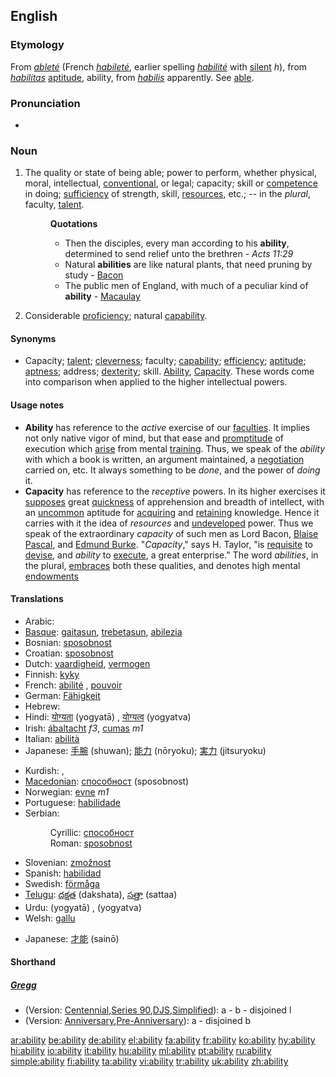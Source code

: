 {{wikipedia|dab=ability}}
{{see|-ability}}
==English==

===Etymology===
From {{OF.}} ''[[ableté]]'' (French ''[[habileté]]'', earlier spelling ''[[habilité]]'' with [[silent]] ''h''), from {{L.}} ''[[habilitas]]'' [[aptitude]], ability, from ''[[habilis]]'' apparently.  See [[able]].

===Pronunciation===
*{{audio|en-us-ability.ogg|Audio (US)}}

===Noun===
{{en-noun|abilit|ies}}

# The quality or state of being able; power to perform, whether physical, moral, intellectual, [[conventional]], or legal; capacity; skill or [[competence]] in doing; [[sufficiency]] of strength, skill, [[resources]], etc.; -- in the ''plural'', faculty, [[talent]].
#:'''Quotations'''
#:*Then the disciples, every man according to his '''ability''', determined to send relief unto the brethren - ''Acts 11:29''
#:*Natural '''abilities''' are like natural plants, that need pruning by study - [[Bacon]]
#:*The public men of England, with much of a peculiar kind of '''ability''' - [[Macaulay]]
# Considerable [[proficiency]]; natural [[capability]].

====Synonyms====
*Capacity; [[talent]]; [[cleverness]]; faculty; [[capability]]; [[efficiency]]; [[aptitude]]; [[aptness]]; address; [[dexterity]]; skill. [[Ability]], [[Capacity]]. These words come into comparison when applied to the higher intellectual powers.

====Usage notes====
*'''Ability''' has reference to the ''active'' exercise of our [[faculties]]. It implies not only native vigor of mind, but that ease and [[promptitude]] of execution which [[arise]] from mental [[training]]. Thus, we speak of the ''ability'' with which a book is written, an argument maintained, a [[negotiation]] carried on, etc. It always something to be ''done'', and the power of ''doing'' it.
*'''Capacity''' has reference to the ''receptive'' powers. In its higher exercises it [[suppose]]s great [[quickness]] of apprehension and breadth of intellect, with an [[uncommon]] aptitude for [[acquiring]] and [[retaining]] knowledge. Hence it carries with it the idea of ''resources'' and [[undeveloped]] power. Thus we speak of the extraordinary ''capacity'' of such men as Lord Bacon, [[Blaise]] [[Pascal]], and [[Edmund Burke]]. "''Capacity''," says H. Taylor, "is [[requisite]] to [[devise]], and ''ability'' to [[execute]], a great enterprise." The word ''abilities'', in the plural, [[embraces]] both these qualities, and denotes high mental [[endowments]]

====Translations====
{{trans-top|the quality or state of being able}}
*Arabic: {{ARchar|[[القدرة]]}}
*[[Basque]]: [[gaitasun]], [[trebetasun]], [[abilezia]]
*Bosnian: [[sposobnost]] {{f}}
*Croatian: [[sposobnost]] {{f}}
*Dutch: [[vaardigheid]], [[vermogen]]
*Finnish: [[kyky]]
*French: [[abilité]] {{f}}, [[pouvoir]] {{m}}
*German: [[Fähigkeit]] {{f}}
*Hebrew: {{he-link|יכולת|yakhólet}} {{f}}
*Hindi: [[योग्यता]] (yogyatā) {{f}}, [[योग्यत्व]] (yogyatva) {{m}}
*Irish: [[ábaltacht]] ''f3'', [[cumas]] ''m1''
*Italian: [[abilità]] {{f}}
*Japanese: [[手腕]] (shuwan); [[能力]] (nōryoku); [[実力]] (jitsuryoku)
{{trans-mid}}
*Kurdish: {{KUchar|[[ده‌ره‌قه‌ت]]}}, {{KUchar|[[له‌ده‌س هاتن]]}}
*[[Macedonian]]: [[способност]] (sposobnost)
*Norwegian: [[evne]] ''m1''
*Portuguese: [[habilidade]]
*Serbian:
*:Cyrillic: [[способност]] {{f}}
*:Roman: [[sposobnost]] {{f}}
*Slovenian: [[zmožnost]] {{f}}
*Spanish: [[habilidad]] {{f}}
*Swedish: [[förmåga]] {{c}}
*[[Telugu]]: [[దక్షత]] (dakshata), [[సత్తా]] (sattaa)
*Urdu: {{URchar|[[یوگیتا]]}} (yogyatā) {{f}}, {{URchar|[[یوگیتو]]}} (yogyatva) {{m}}
*Welsh: [[gallu]]
{{trans-bottom}}

{{trans-top|natural capability}}
*Japanese: [[才能]] (sainō)
{{trans-mid}}
{{trans-bottom}}

====Shorthand====
{{rfc-header|Shorthand}}

=====[http://en.wikipedia.org/wiki/Gregg_Shorthand Gregg]=====
* (Version: [http://en.wikipedia.org/wiki/Gregg_Shorthand#Centennial_Gregg_Shorthand Centennial],[http://en.wikipedia.org/wiki/Gregg_Shorthand#Series_90_Gregg_Shorthand  Series 90],[http://en.wikipedia.org/wiki/Gregg_Shorthand#Diamond_Jubilee_Gregg_Shorthand  DJS],[http://en.wikipedia.org/wiki/Gregg_Shorthand#Simplified_Gregg_Shorthand Simplified]): a - b - disjoined l
* (Version: [http://en.wikipedia.org/wiki/Gregg_Shorthand#Anniversary_Gregg_Shorthand Anniversary],[http://en.wikipedia.org/wiki/Gregg_Shorthand#Pre-Anniversary_Gregg_Shorthand Pre-Anniversary]): a - disjoined b

[[ar:ability]]
[[be:ability]]
[[de:ability]]
[[el:ability]]
[[fa:ability]]
[[fr:ability]]
[[ko:ability]]
[[hy:ability]]
[[hi:ability]]
[[io:ability]]
[[it:ability]]
[[hu:ability]]
[[ml:ability]]
[[pt:ability]]
[[ru:ability]]
[[simple:ability]]
[[fi:ability]]
[[ta:ability]]
[[vi:ability]]
[[tr:ability]]
[[uk:ability]]
[[zh:ability]]